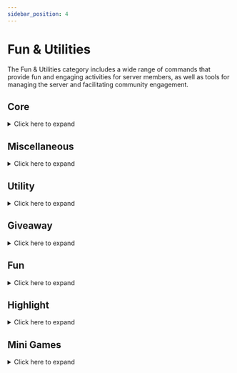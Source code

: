 ```yaml
---
sidebar_position: 4
---
```


# Fun & Utilities

The Fun & Utilities category includes a wide range of commands that provide fun and engaging activities for server members, as well as tools for managing the server and facilitating community engagement.

## Core

<details style={{ backgroundColor: '#101013', borderColor: 'white' }}>
  <summary>Click here to expand</summary>

| Command | Description                                     | Usage                   |
| ------- | ----------------------------------------------- | ----------------------- |
| /help   | Displays a list of available commands           | `/help [command]`       |
| /invite | Invite our bot to your server                   | `/invite`               |
| /ping   | Shows the current latency of bot                | `/ping`                 |
| /report | Report bugs or glitches to our development team | `/report [attachments]` |
| /stats  | Displays the current bot statistics             | `/stats`                |

</details>

## Miscellaneous

<details style={{ backgroundColor: '#101013', borderColor: 'white' }}>
  <summary>Click here to expand</summary>

|    Command    |             Description              | Usage                  |
| :-----------: | :----------------------------------: | :--------------------- |
| /avatar server |      Get user's server avatar      | `/avatar server [user]` |
|  /avatar user  |         Get user's avatar          | `/avatar user [user]`   |
|    /banner     |           Shows user banner           | `/banner [user]`        |
|     /calc      |      Calculate math expressions      | `/calc [expression]`    |
|    /github     |    Search for a GitHub repository    | `/github [repository]` |
|    /lookup     |            Get information about a user             | `/lookup [user]`        |
|  /membercount  |     Shows total member count of server      | `/membercount`          |
| /serverbanner  |          Shows server banner          | `/serverbanner`         |
|  /servericon   |           Shows server icon           | `/servericon`           |
|  /serverinfo   |       Shows server information        | `/serverinfo`           |
|     /urban     |            Defines a word             | `/urban [query]`         |
|   /userinfo    |        Shows user information         | `/userinfo [user]`      |

</details>

## Utility

<details style={{ backgroundColor: '#101013', borderColor: 'white' }}>
  <summary>Click here to expand</summary>

|   Command   |               Description               |                   Usage                   |
| :---------: | :-------------------------------------: | :---------------------------------------: |
|  /afk clear  |       Clears anyone's AFK status       |            `/afk clear [user]`             |
|  /afk list   |          Lists all AFK users          |                `/afk list`                 |
|  /afk reset  |       Reset anyone's AFK status       |            `/afk reset [user]`             |
|   /afk set   |          Set your AFK status          |            `/afk set [reason]`            |
|  /announce   |   Announce a message in the server    |           `/announce [channel] [ping] [here]`            |
|  /editembed  |      Edit an existing embed      | `/editembed [message_id]` |
|    /embed    |            Create an embed           |             `/embed [channel]`             |
|  /remindme   |            Helps remind you something            |   `/remindme [time] [reason]`    |
| /sourceembed | Get JSON source code of any embed |        `/sourceembed [message_id]`         |

</details>

## Giveaway

<details style={{ backgroundColor: '#101013', borderColor: 'white' }}>
  <summary>Click here to expand</summary>

|     Command      |                         Description                          |                                   Usage                                    |
| :--------------: | :----------------------------------------------------------: | :------------------------------------------------------------------------: |
| /giveaway config |        Configure the giveaway settings for the server        |       `/giveaway config`        |
| /giveaway delete |                  Delete a specific giveaway                  |                       `/giveaway delete [message_id]`                       |
|  /giveaway drop  | Start a giveaway that picks a winner from the first reaction |             `/giveaway drop [winner_count] [prize] [options]`              |
|  /giveaway edit  |                   Edit a specific giveaway                   | `/giveaway edit [message_id] [options]` |
|  /giveaway end   |                End a specific giveaway early                 |                        `/giveaway end [message_id]`                         |
|  /giveaway list  |               List all giveaways in the server               |                              `/giveaway list [filter]`                               |
| /giveaway pause  |                  Pause a specific giveaway                   |                       `/giveaway pause [message_id] [resume_after]`                        |
| /giveaway reroll |                      Reroll a giveaway                       |                       `/giveaway reroll [message_id] [winner_count]`                        |
| /giveaway resume |                  Resume a specific giveaway                  |                       `/giveaway resume [message_id]`                        |
| /giveaway start  |                Start a giveaway in the server                |                       `/giveaway start [options]`                        |

</details>

## Fun

<details style={{ backgroundColor: '#101013', borderColor: 'white' }}>
  <summary>Click here to expand</summary>

| Command   | Description                                              | Usage                                                                                |
| :-------- | :------------------------------------------------------- | :----------------------------------------------------------------------------------- |
| /8ball    | Get a random answer for your question                    | `/8ball [question]`                                                                  |
| /captcha  | Test your accuracy by solving captcha                    | `/captcha [level]`                                                                   |
| /cat      | Sends a random cat image                                 | `/cat`                                                                               |
| /choose   | Chooses between two or more options                      | `/choose [choices]`                                                                  |
| /dice     | Roll some dice                                           | `/dice [dice] [side]`                                                                |
| /dog      | Sends a random dog image                                 | `/dog`                                                                               |
| /emojify  | Converts your text into emoji(s)                         | `/emojify`                                                                    |
| /enlarge  | Enlarges an emoji                                        | `/enlarge [emojis]`                                                                   |
| /flip     | Flips a coin                                             | `/flip`                                                                              |
| /meme     | Get a random meme                                        | `/meme [subreddit]`                                                                              |
| /password | Generates a strong random password                       | `/password [length]`                                                  |
| /poll    | Creates a poll | `/poll [title] [choices]`                                                                             |
| /quote    | Quotes previous message                                  | `/quote [message_id]`                                                                             |
| /snipe    | Shows the most recently deleted message (10 seconds max) | `/snipe`                                                                             |
| /vkick    | Starts a voting to kick a user from the server           | `/vkick [user] [vote_count]`                                                            |

</details>

## Highlight

<details style={{ backgroundColor: '#101013', borderColor: 'white' }}>
  <summary>Click here to expand</summary>

|         Command         |                        Description                         | Usage                               |
| :---------------------: | :--------------------------------------------------------: | :---------------------------------- |
|      /highlight add      | Add a word to the highlight list to be alerted for matches | `/highlight add [words]`              |
| /highlight ignorechannel |          Ignore a specific channel for highlights          | `/highlight ignorechannel [channel]` |
|  /highlight ignoreuser   |           Ignore a specific user for highlights            | `/highlight ignoreuser [user]`       |
|     /highlight list      |            List all words in the highlight list            | `/highlight list`                    |
|    /highlight remove     |           Remove a word from the highlight list            | `/highlight remove [words]`           |
|   /highlight removeall   |          Remove all words from the highlight list          | `/highlight removeall`               |

</details>

## Mini Games

<details style={{ backgroundColor: '#101013', borderColor: 'white' }}>
  <summary>Click here to expand</summary>

|     Command      |           Description           | Usage                      |
| :--------------: | :-----------------------------: | :------------------------- |
|    /blackjack     |    Play a game of Blackjack     | `/blackjack`                |
|   /connectfour    | Engage in a game of Connect Four with your friends | `/connectfour [user]`              |
| /rockpaperscissor |  Play Rock Paper Scissor game   | `/rockpaperscissor [user]`         |
|      /snake       |      Play a game of snake       | `/snake`                    |
|    /tictactoe     |      Play Tic Tac Toe game      | `/tictactoe [user]`                |

</details>
